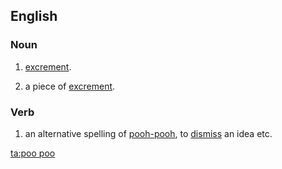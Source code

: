 ==English==
===Noun===
{{en-noun}}
#{{British|puerile|uncountable}} [[excrement]].
#{{British|puerile|countable}} a piece of [[excrement]].

===Verb===
{{en-verb}}
# an alternative spelling of [[pooh-pooh]], to [[dismiss]] an idea etc.

[[ta:poo poo]]